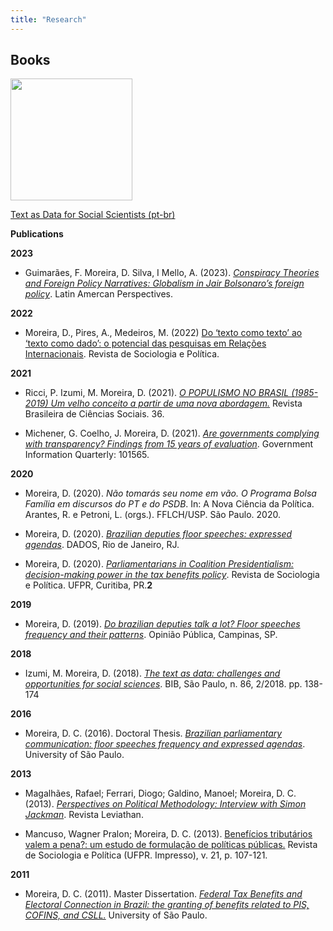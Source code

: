 ```yaml
---
title: "Research"
---
```


## **Books** 

[![](txt4cs.webp){fig-align="center" width="195"}](https://bookdown.org/davi_moreira/txt4cs/)

[Text as Data for Social Scientists (pt-br)](https://bookdown.org/davi_moreira/txt4cs/){.center-text}



**Publications**

**2023**

-   Guimarães, F. Moreira, D. Silva, I Mello, A. (2023). [*Conspiracy Theories and Foreign Policy Narratives: Globalism in Jair Bolsonaro's foreign policy*](https://journals.sagepub.com/doi/full/10.1177/0094582X221147504). Latin Amercan Perspectives.

**2022**

-   Moreira, D., Pires, A., Medeiros, M. (2022) [Do 'texto como texto' ao 'texto como dado': o potencial das pesquisas em Relações Internacionais](https://www.scielo.br/j/rsocp/a/W34dV4fXQfthZmSmQLmkXzs/abstract/?lang=pt). Revista de Sociologia e Política.

**2021**

-   Ricci, P. Izumi, M. Moreira, D. (2021). [*O POPULISMO NO BRASIL (1985-2019) Um velho conceito a partir de uma nova abordagem.*](https://doi.org/10.1590/3610707/2021) Revista Brasileira de Ciências Sociais. 36.

-   Michener, G. Coelho, J. Moreira, D. (2021). [*Are governments complying with transparency? Findings from 15 years of evaluation*](https://www.sciencedirect.com/science/article/pii/S0740624X21000010?dgcid=coauthor). Government Information Quarterly: 101565.

**2020**

-   Moreira, D. (2020). *Não tomarás seu nome em vão. O Programa Bolsa Família em discursos do PT e do PSDB*. In: A Nova Ciência da Política. Arantes, R. e Petroni, L. (orgs.). FFLCH/USP. São Paulo. 2020.

-   Moreira, D. (2020). [*Brazilian deputies floor speeches: expressed agendas*](https://www.scielo.br/scielo.php?script=sci_arttext&pid=S0011-52582020000100202&lng=pt&nrm=iso&tlng=pt). DADOS, Rio de Janeiro, RJ.

-   Moreira, D. (2020). [*Parliamentarians in Coalition Presidentialism: decision-making power in the tax benefits policy*](https://www.scielo.br/scielo.php?pid=S0104-44782020000200200&script=sci_arttext&tlng=pt). Revista de Sociologia e Política. UFPR, Curitiba, PR.**2**

**2019**

-   Moreira, D. (2019). [*Do brazilian deputies talk a lot? Floor speeches frequency and their patterns*](https://www.scielo.br/scielo.php?script=sci_arttext&pid=S0104-62762019000300597). Opinião Pública, Campinas, SP.

**2018**

-   Izumi, M. Moreira, D. (2018). [*The text as data: challenges and opportunities for social sciences*](https://www.anpocs.com/index.php/bib-pt/bib-86/11215-o-texto-como-dado-desafios-e-oportunidades-para-as-ciencias-sociais/file). BIB, São Paulo, n. 86, 2/2018. pp. 138-174

**2016**

-   Moreira, D. C. (2016). Doctoral Thesis. [*Brazilian parliamentary communication: floor speeches frequency and expressed agendas*](http://www.teses.usp.br/teses/disponiveis/8/8131/tde-04112016-124733/pt-br.php). University of São Paulo.

**2013**

-   Magalhães, Rafael; Ferrari, Diogo; Galdino, Manoel; Moreira, D. C. (2013). [*Perspectives on Political Methodology: Interview with Simon Jackman*](http://www.fflch.usp.br/dcp/leviathan/index.php/leviathan/article/view/210). Revista Leviathan.

-   Mancuso, Wagner Pralon; Moreira, D. C. (2013). [Benefícios tributários valem a pena?: um estudo de formulação de políticas públicas.](http://www.scielo.br/scielo.php?script=sci_arttext&pid=S0104-44782013000100009&lng=pt&nrm=iso&tlng=en) Revista de Sociologia e Política (UFPR. Impresso), v. 21, p. 107-121.

**2011**

-   Moreira, D. C. (2011). Master Dissertation. [*Federal Tax Benefits and Electoral Connection in Brazil: the granting of benefits related to PIS, COFINS, and CSLL.*](http://www.teses.usp.br/teses/disponiveis/8/8131/tde-09042012-125602/pt-br.php) University of São Paulo.

## 

